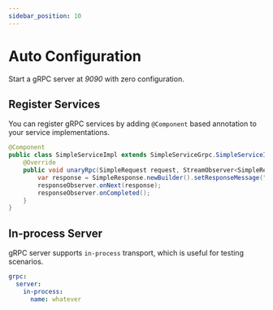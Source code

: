 ```yaml
---
sidebar_position: 10
---
```


# Auto Configuration

Start a gRPC server at *9090* with zero configuration.

## Register Services

You can register gRPC services by adding `@Component` based annotation to your service implementations.

```java
@Component
public class SimpleServiceImpl extends SimpleServiceGrpc.SimpleServiceImplBase {
    @Override
    public void unaryRpc(SimpleRequest request, StreamObserver<SimpleResponse> responseObserver) {
        var response = SimpleResponse.newBuilder().setResponseMessage("Hello " + request.getRequestMessage()).build();
        responseObserver.onNext(response);
        responseObserver.onCompleted();
    }
}
```

## In-process Server

gRPC server supports `in-process` transport, which is useful for testing scenarios.

```yaml
grpc:
  server:
    in-process:
      name: whatever
```


